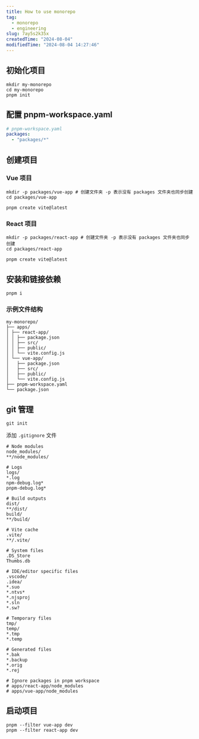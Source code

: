 ```yaml
---
title: How to use monorepo
tag:
  - monorepo
  - engineering
slug: 7ay5s2k35x
createdTime: "2024-08-04"
modifiedTime: "2024-08-04 14:27:46"
---
```


## 初始化项目

```shell
mkdir my-monorepo
cd my-monorepo
pnpm init
```

## 配置 pnpm-workspace.yaml

```yaml
# pnpm-workspace.yaml
packages:
  - "packages/*"
```

## 创建项目

### Vue 项目

```shell
mkdir -p packages/vue-app # 创建文件夹 -p 表示没有 packages 文件夹也同步创建
cd packages/vue-app

pnpm create vite@latest
```

### React 项目

```shell
mkdir -p packages/react-app # 创建文件夹 -p 表示没有 packages 文件夹也同步创建
cd packages/react-app

pnpm create vite@latest
```

## 安装和链接依赖

```shell
pnpm i
```

### 示例文件结构

```shell
my-monorepo/
├── apps/
│ ├── react-app/
│ │ ├── package.json
│ │ ├── src/
│ │ ├── public/
│ │ └── vite.config.js
│ └── vue-app/
│   ├── package.json
│   ├── src/
│   ├── public/
│   └── vite.config.js
├── pnpm-workspace.yaml
└── package.json
```

## git 管理

```shell
git init
```

添加 `.gitignore` 文件

```shell
# Node modules
node_modules/
**/node_modules/

# Logs
logs/
*.log
npm-debug.log*
pnpm-debug.log*

# Build outputs
dist/
**/dist/
build/
**/build/

# Vite cache
.vite/
**/.vite/

# System files
.DS_Store
Thumbs.db

# IDE/editor specific files
.vscode/
.idea/
*.suo
*.ntvs*
*.njsproj
*.sln
*.sw?

# Temporary files
tmp/
temp/
*.tmp
*.temp

# Generated files
*.bak
*.backup
*.orig
*.rej

# Ignore packages in pnpm workspace
# apps/react-app/node_modules
# apps/vue-app/node_modules
```

## 启动项目

```shell
pnpm --filter vue-app dev
pnpm --filter react-app dev
```
